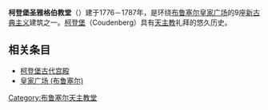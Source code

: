 '''柯登堡圣雅格伯教堂'''（{{lang-fr|Église Saint-Jacques-sur-Coudenberg}}）建于1776－1787年，是环绕[[布鲁塞尔|布鲁塞尔]][[皇家广场_(布鲁塞尔)|皇家广场]]的9座[[新古典主义|新古典主义]]建筑之一。[[柯登堡|柯登堡]]（Coudenberg）具有[[天主教|天主教]]礼拜的悠久历史。

==相关条目==
*[[柯登堡古代宫殿|柯登堡古代宫殿]]
*[[皇家广场_(布鲁塞尔)|皇家广场 (布鲁塞尔)]]

[[Category:布鲁塞尔天主教堂|Category:布鲁塞尔天主教堂]]